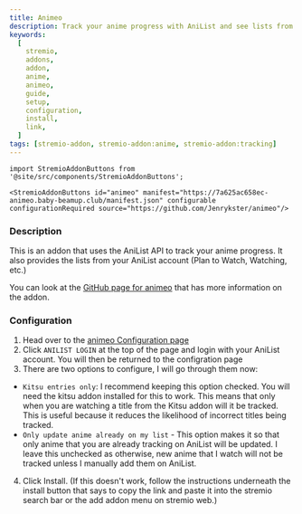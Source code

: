 ```yaml
---
title: Animeo
description: Track your anime progress with AniList and see lists from your AniList account.
keywords:
  [
    stremio,
    addons,
    addon,
    anime,
    animeo,
    guide,
    setup,
    configuration,
    install,
    link,
  ]
tags: [stremio-addon, stremio-addon:anime, stremio-addon:tracking]
---
```


```mdx-code-block
import StremioAddonButtons from '@site/src/components/StremioAddonButtons';

<StremioAddonButtons id="animeo" manifest="https://7a625ac658ec-animeo.baby-beamup.club/manifest.json" configurable configurationRequired source="https://github.com/Jenrykster/animeo"/>
```

<h3>Description</h3>

This is an addon that uses the AniList API to track your anime progress.
It also provides the lists from your AniList account (Plan to Watch, Watching, etc.)

You can look at the [GitHub page for animeo](https://github.com/Jenrykster/animeo) that has more information on the addon.

<h3>Configuration</h3>

1. Head over to the [animeo Configuration page](https://7a625ac658ec-animeo.baby-beamup.club/configure)
2. Click `ANILIST LOGIN` at the top of the page and login with your AniList account. You will then be returned to the configration page
3. There are two options to configure, I will go through them now:

- `Kitsu entries only`: I recommend keeping this option checked. You will need the kitsu addon installed for this to work.
  This means that only when you are watching a title from the Kitsu addon will it be tracked.
  This is useful because it reduces the likelihood of incorrect titles being tracked.
- `Only update anime already on my list` - This option makes it so that only anime that you are already tracking on AniList will be updated.
  I leave this unchecked as otherwise, new anime that I watch will not be tracked unless I manually add them on AniList.

4. Click Install. (If this doesn't work, follow the instructions underneath the install button that says to copy the link and paste it into the stremio search bar or the add addon menu on stremio web.)
